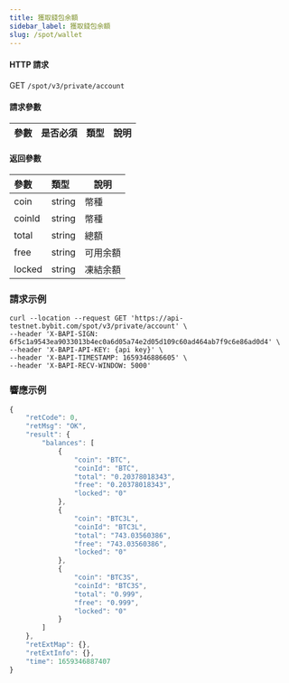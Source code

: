 ```yaml
---
title: 獲取錢包余額
sidebar_label: 獲取錢包余額
slug: /spot/wallet
---
```



#### HTTP 請求
GET <code>/spot/v3/private/account</code>

#### 請求參數
| 參數 | 是否必須 | 類型 | 說明|
|:----- |:-------|:-----|------ |

#### 返回參數
| 參數 | 類型 | 說明|
|:----- |:-----|----- |
| coin                 | string          | 幣種 |
| coinId               | string          | 幣種 |
| total                | string          | 總額 |
| free                 | string          | 可用余額 |
| locked               | string          | 凍結余額 |


### 請求示例

<Tabs>
<TabItem value="console" label="Console">

```http
curl --location --request GET 'https://api-testnet.bybit.com/spot/v3/private/account' \
--header 'X-BAPI-SIGN: 6f5c1a9543ea9033013b4ec0a6d05a74e2d05d109c60ad464ab7f9c6e86ad0d4' \
--header 'X-BAPI-API-KEY: {api key}' \
--header 'X-BAPI-TIMESTAMP: 1659346886605' \
--header 'X-BAPI-RECV-WINDOW: 5000'
```

</TabItem>
</Tabs>

### 響應示例

<Tabs>
<TabItem value="normal" label="Normal order">

```javascript
{
    "retCode": 0,
    "retMsg": "OK",
    "result": {
        "balances": [
            {
                "coin": "BTC",
                "coinId": "BTC",
                "total": "0.20378018343",
                "free": "0.20378018343",
                "locked": "0"
            },
            {
                "coin": "BTC3L",
                "coinId": "BTC3L",
                "total": "743.03560386",
                "free": "743.03560386",
                "locked": "0"
            },
            {
                "coin": "BTC3S",
                "coinId": "BTC3S",
                "total": "0.999",
                "free": "0.999",
                "locked": "0"
            }
        ]
    },
    "retExtMap": {},
    "retExtInfo": {},
    "time": 1659346887407
}
```

</TabItem>
</Tabs>
